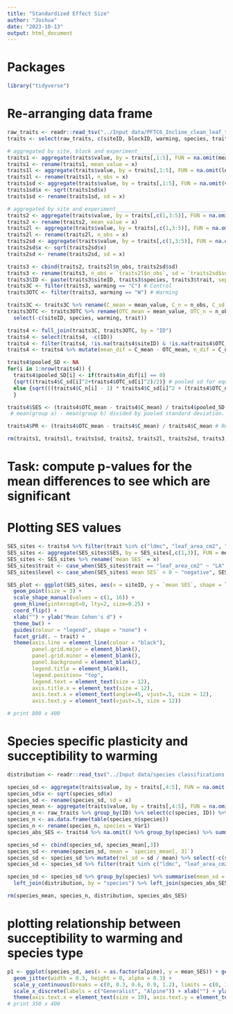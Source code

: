```yaml
---
title: "Standardized Effect Size"
author: "Joshua"
date: "2023-10-13"
output: html_document
---
```


# Packages
```r
library("tidyverse")
```

# Re-arranging data frame
```r
raw_traits <- readr::read_tsv("../Input data/PFTC6_Incline_clean_leaf_traits_2022.txt", guess_max = Inf)
traits <- select(raw_traits, c(siteID, blockID, warming, species, trait, value)) %>% na.omit() # one sample removed: DLL3549

# aggregated by site, block and experiment____________________________________________________________________________
traits1 <- aggregate(traits$value, by = traits[,1:5], FUN = na.omit(mean))
traits1 <- rename(traits1, mean_value = x)
traits1l <- aggregate(traits$value, by = traits[,1:5], FUN = na.omit(length))
traits1l <- rename(traits1l, n_obs = x)
traits1sd <- aggregate(traits$value, by = traits[,1:5], FUN = na.omit(var)) # defaults to sample variance, not population variance
traits1sd$x <- sqrt(traits1sd$x)
traits1sd <- rename(traits1sd, sd = x)

# aggregated by site and experiment__________________________________________________________________________________
traits2 <- aggregate(traits$value, by = traits[,c(1,3:5)], FUN = na.omit(mean))
traits2 <- rename(traits2, mean_value = x)
traits2l <- aggregate(traits$value, by = traits[,c(1,3:5)], FUN = na.omit(length))
traits2l <- rename(traits2l, n_obs = x)
traits2sd <- aggregate(traits$value, by = traits[,c(1,3:5)], FUN = na.omit(var)) # defaults to sample variance, not population variance
traits2sd$x <- sqrt(traits2sd$x)
traits2sd <- rename(traits2sd, sd = x)

traits3 <- cbind(traits2, traits2l$n_obs, traits2sd$sd)
traits3 <- rename(traits3, n_obs = `traits2l$n_obs`, sd = `traits2sd$sd`)
traits3$ID <- paste(traits3$siteID, traits3$species, traits3$trait, sep = "_")
traits3C <- filter(traits3, warming == "C") # Control
traits3OTC <- filter(traits3, warming == "W") # Warming

traits3C <- traits3C %>% rename(C_mean = mean_value, C_n = n_obs, C_sd = sd) %>% select(-c(warming))
traits3OTC <- traits3OTC %>% rename(OTC_mean = mean_value, OTC_n = n_obs, OTC_sd = sd) %>%
  select(-c(siteID, species, warming, trait))

traits4 <- full_join(traits3C, traits3OTC, by = "ID")
traits4 <- select(traits4, -c(ID))
traits4 <- filter(traits4, !is.na(traits4$siteID) & !is.na(traits4$OTC_mean))
traits4 <- traits4 %>% mutate(mean_dif = C_mean - OTC_mean, n_dif = C_n - OTC_n, sd_dif = C_sd - OTC_sd)

traits4$pooled_SD <- NA
for(i in 1:nrow(traits4)) {
  traits4$pooled_SD[i] <- if(traits4$n_dif[i] == 0)
  {sqrt((traits4$C_sd[i]^2+traits4$OTC_sd[i]^2)/2)} # pooled sd for equal group sizes
  else {sqrt(((traits4$C_n[i] - 1) * traits4$C_sd[i]^2 + (traits4$OTC_n[i] - 1) * traits4$OTC_sd[i]^2) / (traits4$C_n[i] + traits4$OTC_n[i] - 2))} # pooled sd for unequal group sizes
  }

traits4$SES <- (traits4$OTC_mean - traits4$C_mean) / traits4$pooled_SD # Cohen's d: number of SDs between the two means:
 # mean(group a) - mean(group b) divided by pooled standard deviation.  https://en.wikiversity.org/wiki/Cohen%27s_d

traits4$PR <- (traits4$OTC_mean - traits4$C_mean) / traits4$C_mean # Relative Distance Plasticity Index: shows the factor by which the trait value in the OTC increased or decreased, in comparison to the control plot

rm(traits1, traits1l, traits1sd, traits2, traits2l, traits2sd, traits3, traits3C, traits3OTC, i)
```

# Task: compute p-values for the mean differences to see which are significant

# Plotting SES values
```r
SES_sites <- traits4 %>% filter(trait %in% c("ldmc", "leaf_area_cm2", "leaf_thickness_mm", "plant_height_cm", "sla_cm2_g")) %>% select(c(1:3,5,8,14)) %>% na.omit()
SES_sites <- aggregate(SES_sites$SES, by = SES_sites[,c(1,3)], FUN = mean)
SES_sites <- SES_sites %>% rename(`mean SES` = x)
SES_sites$trait <- case_when(SES_sites$trait == "leaf_area_cm2" ~ "LA", SES_sites$trait == "leaf_thickness_mm" ~ "LTH", SES_sites$trait == "sla_cm2_g" ~ "SLA", SES_sites$trait == "plant_height_cm" ~ "H", SES_sites$trait == "ldmc" ~ "LDMC")
SES_sites$level <- case_when(SES_sites$`mean SES` < 0 ~ "negative", SES_sites$`mean SES` > 0 ~ "positive")

SES_plot <- ggplot(SES_sites, aes(x = siteID, y = `mean SES`, shape = level)) +  
  geom_point(size = 3) +
  scale_shape_manual(values = c(1, 16)) +
  geom_hline(yintercept=0, lty=2, size=0.25) +
  coord_flip() +
  xlab("") + ylab("Mean Cohen's d") +
  theme_bw() +
  guides(colour = "legend", shape = "none") +
  facet_grid(. ~ trait) +
  theme(axis.line = element_line(colour = "black"),
        panel.grid.major = element_blank(),
        panel.grid.minor = element_blank(),
        panel.background = element_blank(),
        legend.title = element_blank(),
        legend.position= "top",
        legend.text = element_text(size = 12),
        axis.title.x = element_text(size = 12),
        axis.text.x = element_text(angle=45, vjust=.5, size = 12),
        axis.text.y = element_text(vjust=.5, size = 12))

# print 800 x 400
```

# Species specific plasticity and succeptibility to warming
```r
distribution <- readr::read_tsv("../Input data/species classifications.txt", guess_max = Inf)

species_sd <- aggregate(traits$value, by = traits[,4:5], FUN = na.omit(var))
species_sd$x <- sqrt(species_sd$x)
species_sd <- rename(species_sd, sd = x)
species_mean <- aggregate(traits$value, by = traits[,4:5], FUN = na.omit(mean))
species_n <- raw_traits %>% group_by(ID) %>% select(c(species, ID)) %>% slice_sample(n = 1)
species_n <- as.data.frame(table(species_n$species))
species_n <- rename(species_n, species = Var1)
species_abs_SES <- traits4 %>% na.omit() %>% group_by(species) %>% summarise(mean_SES = mean(abs(SES)))

species_sd <- cbind(species_sd, species_mean[,3])
species_sd <- rename(species_sd, mean = `species_mean[, 3]`)
species_sd <- species_sd %>% mutate(rel_sd = sd / mean) %>% select(-c(sd, mean))
species_sd <- species_sd %>% filter(trait %in% c("ldmc", "leaf_area_cm2", "leaf_thickness_mm", "plant_height_cm", "sla_cm2_g"))

species_sd <- species_sd %>% group_by(species) %>% summarise(mean_sd = mean(rel_sd)) %>% left_join(species_n, by = "species") %>%
  left_join(distribution, by = "species") %>% left_join(species_abs_SES, by = "species")

rm(species_mean, species_n, distribution, species_abs_SES)
```

# plotting relationship between succeptibility to warming and species type
```r
p1 <- ggplot(species_sd, aes(x = as.factor(alpine), y = mean_SES)) + geom_boxplot(outlier.alpha = 0) + theme_classic() +
  geom_jitter(width = 0.3, height = 0, alpha = 0.3) +
  scale_y_continuous(breaks = c(0, 0.3, 0.6, 0.9, 1.2), limits = c(0, 1.2)) +
  scale_x_discrete(labels = c("Generalist", "Alpine")) + xlab("") + ylab("Mean SES per species") +
  theme(axis.text.x = element_text(size = 10), axis.text.y = element_text(size = 10))
# print 350 x 400

```